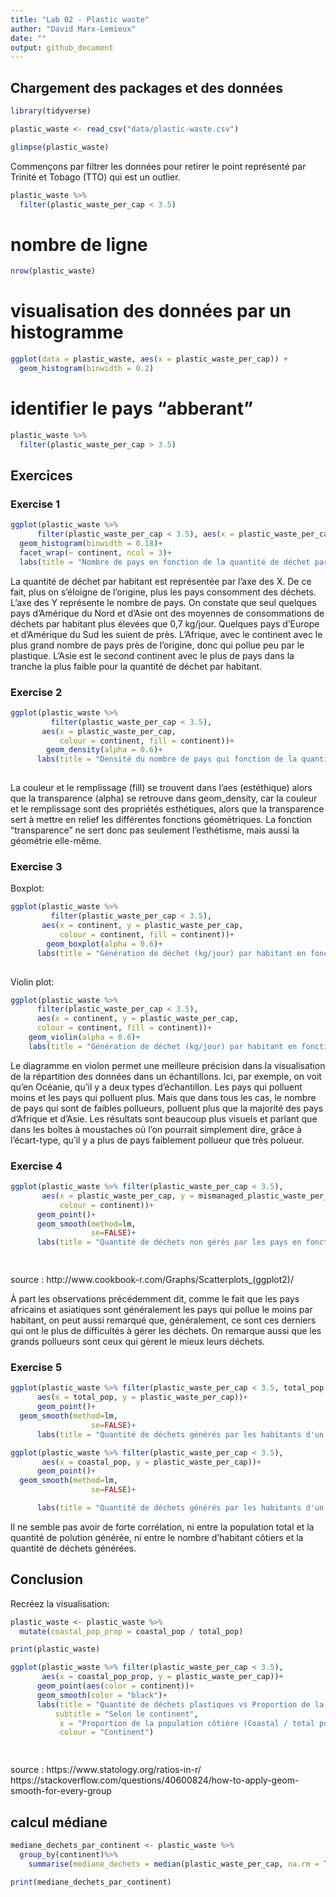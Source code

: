 ```yaml
---
title: "Lab 02 - Plastic waste"
author: "David Marx-Lemieux"
date: ""
output: github_document
---
```


## Chargement des packages et des données

```r
library(tidyverse) 
```

```r
plastic_waste <- read_csv("data/plastic-waste.csv")
```

```r
glimpse(plastic_waste)

```

Commençons par filtrer les données pour retirer le point représenté par Trinité et Tobago (TTO) qui est un outlier.

```r
plastic_waste %>%
  filter(plastic_waste_per_cap < 3.5)
```
# nombre de ligne

```r
nrow(plastic_waste)
```

# visualisation des données par un histogramme
```r
ggplot(data = plastic_waste, aes(x = plastic_waste_per_cap)) +
  geom_histogram(binwidth = 0.2)
```

# identifier le pays "abberant"
```r
plastic_waste %>%
  filter(plastic_waste_per_cap > 3.5)
```

## Exercices

### Exercise 1

```r
ggplot(plastic_waste %>%
      filter(plastic_waste_per_cap < 3.5), aes(x = plastic_waste_per_cap))+
  geom_histogram(binwidth = 0.18)+
  facet_wrap(~ continent, ncol = 3)+
  labs(title = "Nombre de pays en fonction de la quantité de déchet par habitant (Kg/jour), selon le continent")
```

La quantité de déchet par habitant est représentée par l'axe des X. De ce fait, plus on s'éloigne de l'origine, plus les pays consomment des déchets. L'axe des Y représente le nombre de pays. On constate que seul quelques pays d'Amérique du Nord et d'Asie ont des moyennes de consommations de déchets par habitant plus élevées que 0,7 kg/jour. Quelques pays d'Europe et d'Amérique du Sud les suient de près. L'Afrique, avec le continent avec le plus grand nombre de pays près de l'origine, donc qui pollue peu par le plastique. L'Asie est le second continent avec le plus de pays dans la tranche la plus faible pour la quantité de déchet par habitant.

### Exercise 2

```r
ggplot(plastic_waste %>%
         filter(plastic_waste_per_cap < 3.5), 
       aes(x = plastic_waste_per_cap,
           colour = continent, fill = continent))+
        geom_density(alpha = 0.6)+
      labs(title = "Densité du nombre de pays qui fonction de la quantité de déchet par habitant (Kg/jour), selon le continent")
           
```

La couleur et le remplissage (fill) se trouvent dans l'aes (estéthique) alors que la transparence (alpha) se retrouve dans geom_density, car la couleur et le remplissage sont des propriétés esthétiques, alors que la transparence sert à mettre en relief les différentes fonctions géométriques. La fonction "transparence" ne sert donc pas seulement l'esthétisme, mais aussi la géométrie elle-même.


### Exercise 3

Boxplot:

```r
ggplot(plastic_waste %>%
         filter(plastic_waste_per_cap < 3.5), 
       aes(x = continent, y = plastic_waste_per_cap,
           colour = continent, fill = continent))+
        geom_boxplot(alpha = 0.6)+
      labs(title = "Génération de déchet (kg/jour) par habitant en fonction du continent")
           
```

Violin plot:

```r
ggplot(plastic_waste %>%
      filter(plastic_waste_per_cap < 3.5), 
      aes(x = continent, y = plastic_waste_per_cap,
      colour = continent, fill = continent))+
    geom_violin(alpha = 0.6)+
    labs(title = "Génération de déchet (kg/jour) par habitant en fonction du continent")
```

Le diagramme en violon permet une meilleure précision dans la visualisation de la répartition des données dans un échantillons. Ici, par exemple, on voit qu'en Océanie, qu'il y a deux types d'échantillon. Les pays qui polluent moins et les pays qui polluent plus. Mais que dans tous les cas, le nombre de pays qui sont de faibles pollueurs, polluent plus que la majorité des pays d'Afrique et d'Asie. Les résultats sont beaucoup plus visuels et parlant que dans les boîtes à moustaches où l'on pourrait simplement dire, grâce à l'écart-type, qu'il y a plus de pays faiblement pollueur que très polueur.


### Exercise 4


```r
ggplot(plastic_waste %>% filter(plastic_waste_per_cap < 3.5),
       aes(x = plastic_waste_per_cap, y = mismanaged_plastic_waste_per_cap, 
           colour = continent))+
      geom_point()+
      geom_smooth(method=lm,
                  se=FALSE)+
      labs(title = "Quantité de déchets non gérés par les pays en fonction de la quantité de déchets produit par les habitant (kg/jour), à chaque jour")

      

```

source : http://www.cookbook-r.com/Graphs/Scatterplots_(ggplot2)/

À part les observations précédemment dit, comme le fait que les pays africains et asiatiques sont généralement les pays qui pollue le moins par habitant, on peut aussi remarqué que, généralement, ce sont ces derniers qui ont le plus de difficultés à gérer les déchets. On remarque aussi que les grands pollueurs sont ceux qui gèrent le mieux leurs déchets.

### Exercise 5

```r
ggplot(plastic_waste %>% filter(plastic_waste_per_cap < 3.5, total_pop < 1000000000),
      aes(x = total_pop, y = plastic_waste_per_cap))+
      geom_point()+
  geom_smooth(method=lm,
                  se=FALSE)+
      labs(title = "Quantité de déchets générés par les habitants d'un pays (kg/jour) en fonction de la population totale du pays")
```

```r
ggplot(plastic_waste %>% filter(plastic_waste_per_cap < 3.5),
       aes(x = coastal_pop, y = plastic_waste_per_cap))+
      geom_point()+
  geom_smooth(method=lm,
                  se=FALSE)+

      labs(title = "Quantité de déchets générés par les habitants d'un pays (kg/jour) en fonction de la population vivant sur les côtes")
```

Il ne semble pas avoir de forte corrélation, ni entre la population total et la quantité de polution générée, ni entre le nombre d'habitant côtiers et la quantité de déchets générées.

## Conclusion

Recréez la visualisation:

```r
plastic_waste <- plastic_waste %>% 
  mutate(coastal_pop_prop = coastal_pop / total_pop)
```


```r
print(plastic_waste)
```

```r

ggplot(plastic_waste %>% filter(plastic_waste_per_cap < 3.5),
       aes(x = coastal_pop_prop, y = plastic_waste_per_cap))+
      geom_point(aes(color = continent))+
      geom_smooth(color = "black")+
      labs(title = "Quantité de déchets plastiques vs Proportion de la population côtière",
          subtitle = "Selon le continent",
           x = "Proportion de la population côtière (Coastal / total population)", y = "Nombre de déchêts plastiques par habitants",
           colour = "Continent")

      

```
source : https://www.statology.org/ratios-in-r/
https://stackoverflow.com/questions/40600824/how-to-apply-geom-smooth-for-every-group


##  calcul médiane
```r

mediane_dechets_par_continent <- plastic_waste %>%
  group_by(continent)%>%
    summarise(mediane_dechets = median(plastic_waste_per_cap, na.rm = TRUE))
```


```r
print(mediane_dechets_par_continent)
```